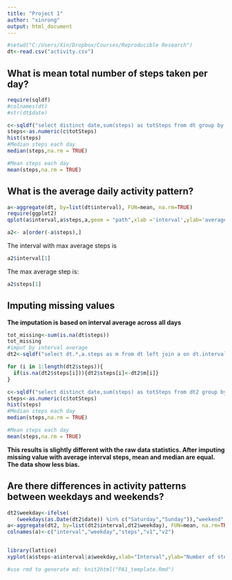 ```yaml
---
title: "Project 1"
author: "xinrong"
output: html_document
---
```

```r
#setwd("C:/Users/Xin/Dropbox/Courses/Reproducible Research")
dt<-read.csv("activity.csv")

```


What is mean total number of steps taken per day?
---

```r
require(sqldf)
#colnames(dt)
#str(dt$date)

c<-sqldf("select distinct date,sum(steps) as totSteps from dt group by date") 
steps<-as.numeric(c$totSteps)
hist(steps)
#Median steps each day
median(steps,na.rm = TRUE)

#Mean steps each day
mean(steps,na.rm = TRUE)

```


What is the average daily activity pattern?
---

```r
a<-aggregate(dt, by=list(dt$interval), FUN=mean, na.rm=TRUE)
require(ggplot2)
qplot(a$interval,a$steps,a,geom = "path",xlab ='interval',ylab='average steps')

a2<- a[order(-a$steps),] 

```
The interval with max average steps is
```r
a2$interval[1]
```
The max average step is:
```r
a2$steps[1]
```



Imputing missing values  
---
**The imputation is based on interval average across all days**


```r
tot_missing<-sum(is.na(dt$steps))
tot_missing
#imput by interval average
dt2<-sqldf("select dt.*,a.steps as m from dt left join a on dt.interval=a.interval")

for (i in 1:length(dt2$steps)){
  if(is.na(dt2$steps[i])){dt2$steps[i]<-dt2$m[i]}
}

c<-sqldf("select distinct date,sum(steps) as totSteps from dt2 group by date") 
steps<-as.numeric(c$totSteps)
hist(steps)
#Median steps each day
median(steps,na.rm = TRUE)

#Mean steps each day
mean(steps,na.rm = TRUE)
```
**This results is slightly different with the raw data statistics. After imputing missing value with average interval steps, mean and median are equal. The data show less bias. **


Are there differences in activity patterns between weekdays and weekends?
---

```r
dt2$weekday<-ifelse(
   (weekdays(as.Date(dt2$date)) %in% c("Saturday","Sunday")),"weekend","weekday")
a<-aggregate(dt2, by=list(dt2$interval,dt2$weekday), FUN=mean, na.rm=TRUE)
colnames(a)<-c("interval","weekday","steps","v1","v2")


library(lattice) 
xyplot(a$steps~a$interval|a$weekday,xlab="Interval",ylab="Number of steps",layout=c(1, 2),main="",type=c("l"))

#use rmd to generate md: knit2html("PA1_template.Rmd")
```
